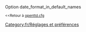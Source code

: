 {{fr/Amorce}}
Option date_format_in_default_names

<small><<Retour à [[fr/Archive/Manual/Settings/Openttd.cfg|openttd.cfg]]</small>
[[Category:fr/Réglages et préférences]]